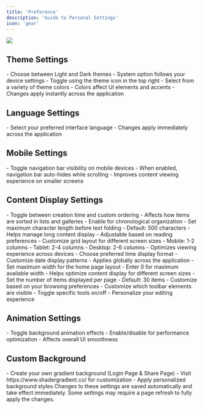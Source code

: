 ```yaml
---
title: 'Preference'
description: 'Guide to Personal Settings'
icon: 'gear'
---
```


<img className="rounded-2xl" src="/images/2025-01-08-14-38-53.png" />

## Theme Settings

<AccordionGroup>
  <Accordion icon="palette" title="Theme Selection" defaultOpen>
    - Choose between Light and Dark themes
    - System option follows your device settings
    - Toggle using the theme icon in the top right
  </Accordion>

  <Accordion icon="paintbrush" title="Theme Color">
    - Select from a variety of theme colors
    - Colors affect UI elements and accents
    - Changes apply instantly across the application
  </Accordion>
</AccordionGroup>

## Language Settings

<AccordionGroup>
  <Accordion icon="language" title="Interface Language">
    - Select your preferred interface language
    - Changes apply immediately across the application
  </Accordion>
</AccordionGroup>

## Mobile Settings

<AccordionGroup>
  <Accordion icon="mobile" title="Hidden Navigation Bar">
    - Toggle navigation bar visibility on mobile devices
    - When enabled, navigation bar auto-hides while scrolling
    - Improves content viewing experience on smaller screens
  </Accordion>
</AccordionGroup>

## Content Display Settings

<AccordionGroup>
  <Accordion icon="sort" title="Order by Create Time">
    - Toggle between creation time and custom ordering
    - Affects how items are sorted in lists and galleries
    - Enable for chronological organization
  </Accordion>

  <Accordion icon="text-size" title="Text Fold Length">
    - Set maximum character length before text folding
    - Default: 500 characters
    - Helps manage long content display
    - Adjustable based on reading preferences
  </Accordion>

  <Accordion icon="table-cells" title="Device Card Columns">
    - Customize grid layout for different screen sizes
    - Mobile: 1-2 columns
    - Tablet: 2-4 columns
    - Desktop: 2-6 columns
    - Optimizes viewing experience across devices
  </Accordion>

  <Accordion icon="clock" title="Time Format">
    - Choose preferred time display format
    - Customize date display patterns
    - Applies globally across the application
  </Accordion>

  <Accordion icon="ruler" title="Max Home Page Width">
    - Set maximum width for the home page layout
    - Enter 0 for maximum available width
    - Helps optimize content display for different screen sizes
  </Accordion>

  <Accordion icon="list" title="Page Size">
    - Set the number of items displayed per page
    - Default: 30 items
    - Customize based on your browsing preferences
  </Accordion>

  <Accordion icon="bars" title="Toolbar Visibility">
    - Customize which toolbar elements are visible
    - Toggle specific tools on/off
    - Personalize your editing experience
  </Accordion>
</AccordionGroup>

## Animation Settings

<AccordionGroup>
  <Accordion icon="sparkles" title="Background Animation">
    - Toggle background animation effects
    - Enable/disable for performance optimization
    - Affects overall UI smoothness
  </Accordion>
</AccordionGroup>

## Custom Background

<AccordionGroup>
  <Accordion icon="image" title="Background Customization">
    - Create your own gradient background (Login Page & Share Page)
    - Visit https://www.shadergradient.co/ for customization
    - Apply personalized background styles
  </Accordion>
</AccordionGroup>

<Note>
Changes to these settings are saved automatically and take effect immediately.
</Note>

<Warning>
Some settings may require a page refresh to fully apply the changes.
</Warning> 